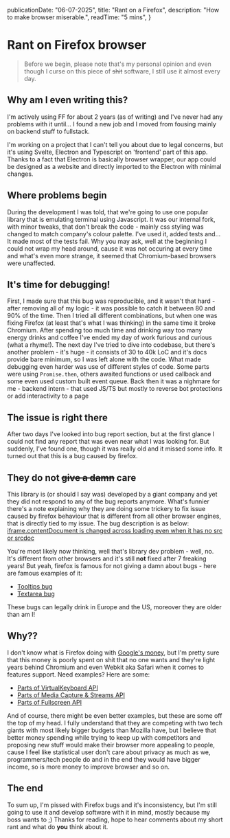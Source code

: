   publicationDate: "06-07-2025",
  title: "Rant on a Firefox",
  description: "How to make browser miserable.",
  readTime: "5 mins",
}


# Rant on Firefox browser

> Before we begin, please note that's my personal opinion and even though I curse on this
> piece of <s>shit</s> software, I still use it almost every day.

## Why am I even writing this?

I'm actively using FF for about 2 years (as of writing) and I've never had any problems with
it until... I found a new job and I moved from fousing mainly on backend stuff to fullstack.

I'm working on a project that I can't tell you about due to legal concerns, but it's using
Svelte, Electron and Typescript on 'frontend' part of this app. Thanks to a fact that Electron is
basically browser wrapper, our app could be designed as a website and directly imported to the Electron with minimal changes. 

## Where problems begin

During the development I was told, that we're going to use one popular library that is emulating terminal using Javascript. It was our internal fork, with minor tweaks, that don't break the code - mainly css styling was changed to match company's colour palette. I've used it, added tests and... It made most of the tests fail. Why you may ask, well at the beginning I could not wrap my head around, cause it was not occuring at every time and what's even more strange, it seemed that Chromium-based browsers were unaffected. 

## It's time for debugging!

First, I made sure that this bug was reproducible, and it wasn't that hard - after removing
all of my logic - it was possible to catch it between 80 and 90% of the time. Then I tried all different combinations, but when one was fixing Firefox (at least that's what I was thinking) in the same time it broke Chromium. After spending too much time and drinking way too many energy drinks and coffee
I've ended my day of work furious and curious (what a rhyme!). The next day I've tried to dive into codebase, but there's another problem - it's huge  - it consists of 30 to 40k LoC and it's docs provide bare minimum, so I was left alone with the code. What made debugging even harder was use of different styles of code. Some parts were using `Promise.then`, others awaited functions or used callback and some even used custom built event queue. Back then it was a nighmare for me - backend intern - that used JS/TS but mostly to reverse bot protections or add interactivity to a page

## The issue is right there

After two days I've looked into bug report section, but at the first glance I could not find any report that was even near what I was looking for. But suddenly, I've found one, though it was really old and it missed some info. It turned out that this is a bug caused by firefox.

## They do not <s>give a damn</s> care

This library is (or should I say was) developed by a giant company and yet they did not respond to any of the bug reports anymore. What's funnier there's a note explaining why they are doing some trickery to fix issue caused by firefox behaviour that is different from all other browser engines, that is directly tied to my issue. The bug description is as below: 
[iframe.contentDocument is changed across loading even when it has no src or srcdoc](https://bugzilla.mozilla.org/show_bug.cgi?id=1493878)

You're most likely now thinking, well that's library dev problem - well, no. It's different from other browsers and it's still **not** fixed after 7 freaking years! But yeah, firefox is famous for not giving a damn about bugs - here are famous examples of it:

- [Tooltips bug](https://bugzilla.mozilla.org/show_bug.cgi?id=148624)
- [Textarea bug](https://bugzilla.mozilla.org/show_bug.cgi?id=33654)

These bugs can legally drink in Europe and the US, moreover they are older than am I!

## Why??

I don't know what is Firefox doing with [Google's money](https://www.theverge.com/news/660548/firefox-google-search-revenue-share-doj-antitrust-remedies), but I'm pretty sure that this money is poorly spent on shit that no one wants and they're light years behind Chromium and even Webkit aka Safari when it comes to features support. Need examples? Here are some:
- [Parts of VirtualKeyboard API](https://developer.mozilla.org/en-US/docs/Web/API/VirtualKeyboard)
- [Parts of Media Capture & Streams API](https://developer.mozilla.org/en-US/docs/Web/API/Media_Capture_and_Streams_API)
- [Parts of Fullscreen API](https://developer.mozilla.org/en-US/docs/Web/API/Element/requestFullscreen)

And of course, there might be even better examples, but these are some off the top of my head. I fully understand that they are competing with two tech giants with most likely bigger budgets than Mozilla have, but I believe that better money spending while trying to keep up with competitors and proposing new stuff would make their browser more appealing to people, cause I feel like statistical user don't care about privacy as much as we, programmers/tech people do and in the end they would have bigger income, so is more money to improve browser and so on.

## The end

To sum up, I'm pissed with Firefox bugs and it's inconsistency, but I'm still going to use it and develop software with it in mind, mostly because my boss wants to ;) Thanks for reading, hope to hear comments about my short rant and what do **you** think about it.
